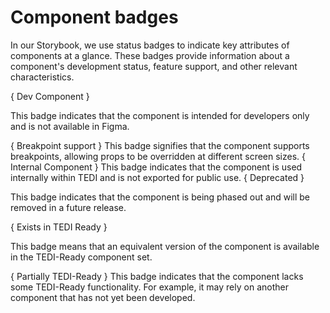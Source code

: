 
<Meta name="Welcome" title="Documentation/Badge guide" />

# Component badges

In our Storybook, we use status badges to indicate key attributes of components at a glance. These badges provide information about a component's development status, feature support, and other relevant characteristics.

<Card>
  <Card.Content>
    <Row gutterX={0} align="start">
      <Col lg={3} md={12} align="center">
        {
          <span
            style={{
              color: '#fff',
              backgroundColor: '#ff8000',
              padding: '4px 8px',
              borderRadius: '4px',
              fontSize: '14px',
              fontWeight: 'bold',
              textTransform: 'uppercase',
            }}
          >
            Dev Component
          </span>
        }
      </Col>
      <Col>
        <p>This badge indicates that the component is intended for developers only and is not available in Figma.</p>
      </Col>
    </Row>
    <Row gutterX={0} align="start">
      <Col lg={3} md={12} align="center">
        {
          <span
            style={{
              color: '#fff',
              backgroundColor: '#308653',
              padding: '4px 8px',
              borderRadius: '4px',
              fontSize: '14px',
              fontWeight: 'bold',
              textTransform: 'uppercase',
            }}
          >
            Breakpoint support
          </span>
        }
      </Col>
      <Col>
        This badge signifies that the component supports breakpoints, allowing props to be overridden at different
        screen sizes.
      </Col>
    </Row>
    <Row gutterX={0} align="start">
      <Col lg={3} md={12} align="center">
        {
          <span
            style={{
              color: '#000',
              backgroundColor: '#fff',
              padding: '4px 8px',
              borderRadius: '4px',
              fontSize: '14px',
              fontWeight: 'bold',
              textTransform: 'uppercase',
            }}
          >
            Internal Component
          </span>
        }
      </Col>
      <Col>
        This badge indicates that the component is used internally within TEDI and is not exported for public use.
      </Col>
    </Row>
    <Row gutterX={0} align="start">
      <Col lg={3} md={12} align="center">
        {
          <span
            title="This component is dev only and not found in Figma"
            style={{
              color: '#fff',
              backgroundColor: '#f02c2c',
              padding: '4px 8px',
              borderRadius: '4px',
              fontSize: '14px',
              fontWeight: 'bold',
              textTransform: 'uppercase',
            }}
          >
            Deprecated
          </span>
        }
      </Col>
      <Col>
        <p>This badge indicates that the component is being phased out and will be removed in a future release.</p>
      </Col>
    </Row>
    <Row gutterX={0} align="start">
      <Col lg={3} md={12} align="center">
        {
          <span
            style={{
              color: '#fff',
              backgroundColor: '#005aa3',
              padding: '4px 8px',
              borderRadius: '4px',
              fontSize: '14px',
              fontWeight: 'bold',
              textTransform: 'uppercase',
            }}
          >
            Exists in TEDI Ready
          </span>
        }
      </Col>
      <Col>
        <p>
          This badge means that an equivalent version of the component is available in the TEDI-Ready component set.
        </p>
      </Col>
    </Row>
    <Row gutterX={0} align="start">
      <Col lg={3} md={12} align="center">
        {
          <span
            style={{
              color: '#fff',
              backgroundColor: '#9bbb5f',
              padding: '4px 8px',
              borderRadius: '4px',
              fontSize: '14px',
              fontWeight: 'bold',
              textTransform: 'uppercase',
            }}
          >
            Partially TEDI-Ready
          </span>
        }
      </Col>
      <Col>
        This badge indicates that the component lacks some TEDI-Ready functionality. For example, it may rely on another
        component that has not yet been developed.
      </Col>
    </Row>
  </Card.Content>
</Card>
